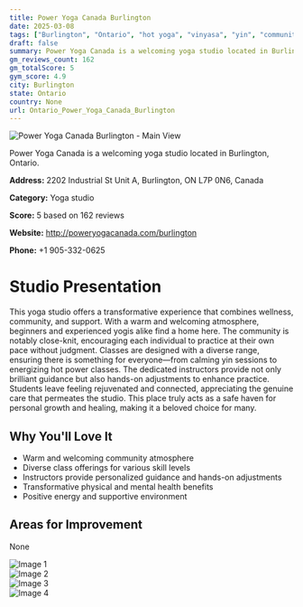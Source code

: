 ```yaml
---
title: Power Yoga Canada Burlington
date: 2025-03-08
tags: ["Burlington", "Ontario", "hot yoga", "vinyasa", "yin", "community", "welcoming", "Burlington"]  
draft: false
summary: Power Yoga Canada is a welcoming yoga studio located in Burlington, Ontario.
gm_reviews_count: 162
gm_totalScore: 5
gym_score: 4.9
city: Burlington
state: Ontario
country: None
url: Ontario_Power_Yoga_Canada_Burlington
---
```


<div className="aspect-[16/9] relative my-8">
  <img 
    src="https://lh5.googleusercontent.com/p/AF1QipNg5ia0KXlv7XwWcUjcw4t2kecT9WntlI1dQy2E=w1920-h1080-k-no"
    alt="Power Yoga Canada Burlington - Main View"
    className="object-cover absolute inset-0 w-full h-full rounded-lg"
  />
</div>

Power Yoga Canada is a welcoming yoga studio located in Burlington, Ontario.

**Address:** 2202 Industrial St Unit A, Burlington, ON L7P 0N6, Canada

**Category:** Yoga studio

**Score:** 5 based on 162 reviews

**Website:** http://poweryogacanada.com/burlington

**Phone:** +1 905-332-0625

# Studio Presentation

This yoga studio offers a transformative experience that combines wellness, community, and support. With a warm and welcoming atmosphere, beginners and experienced yogis alike find a home here. The community is notably close-knit, encouraging each individual to practice at their own pace without judgment. Classes are designed with a diverse range, ensuring there is something for everyone—from calming yin sessions to energizing hot power classes. The dedicated instructors provide not only brilliant guidance but also hands-on adjustments to enhance practice. Students leave feeling rejuvenated and connected, appreciating the genuine care that permeates the studio. This place truly acts as a safe haven for personal growth and healing, making it a beloved choice for many.

## Why You'll Love It

- Warm and welcoming community atmosphere
- Diverse class offerings for various skill levels
- Instructors provide personalized guidance and hands-on adjustments
- Transformative physical and mental health benefits
- Positive energy and supportive environment

## Areas for Improvement

None

<div className="grid grid-cols-1 xl:grid-cols-2 gap-4 my-8">
<div className="aspect-[4/3] relative"><img src="https://lh5.googleusercontent.com/p/AF1QipPZ3QmLHPp1WC7EU9BGLCOYnEdox-RPeBg1zyDs=w1920-h1080-k-no" alt="Image 1" className="object-cover absolute inset-0 w-full h-full rounded-lg" /></div>
<div className="aspect-[4/3] relative"><img src="https://lh5.googleusercontent.com/p/AF1QipP1QLf_5PgYxeN52gJOE_yrHeXg81yeTHsdRG2a=w1920-h1080-k-no" alt="Image 2" className="object-cover absolute inset-0 w-full h-full rounded-lg" /></div>
<div className="aspect-[4/3] relative"><img src="https://lh5.googleusercontent.com/p/AF1QipO_tCkw1KCs4YdyBnVU6Xbd-ORwnz3f7DLjR8_O=w1920-h1080-k-no" alt="Image 3" className="object-cover absolute inset-0 w-full h-full rounded-lg" /></div>
<div className="aspect-[4/3] relative"><img src="https://lh5.googleusercontent.com/p/AF1QipPsV7K3GZ26wnddMs3Oyeb8WXbXX6-FufACcSTr=w1920-h1080-k-no" alt="Image 4" className="object-cover absolute inset-0 w-full h-full rounded-lg" /></div>
</div>